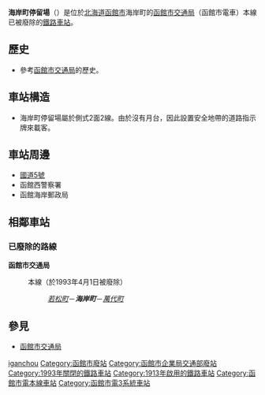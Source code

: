 {{日本車站資訊
|公司色 = #ccc
|站名 = 海岸町停留場
|圖片 = 
|pxl = 240px
|圖片說明 = 
|日文原名 = 海岸町
|平假名 = かいがんちょう
|羅馬拼音 = KAIGANCHŌ
|副站名 = 
|前一站 = [[若松町停留場|若松町]]
|前一站距離 = -.-
|後一站距離 = -.-
|後一站 = [[萬代町停留場|萬代町]]
|電報略號 = 
|車站編號 = 
|停站路線數 = 
|所屬公司 = [[函館市交通局|函館市交通局]]
|所屬路線 = 本線
|距離 = -.-
|起點站 = [[函館船塢前停留場|函館船塢前]]
|所在地 = [[北海道|北海道]][[函館市|函館市]]海岸町
|車站構造 = 
|月台配置 = 
|啟用年月日 = 
|廢站年月日 = 1993年4月1日
|乘客人數 = 
|上下車人次 = 
|統計年度 = 
|轉車 = 
|備註 = 
|全寬備註 = 
}}

'''海岸町停留場'''（{{jpn|j=海岸町停留場|hg=かいがんちょうていりゅうじょう|rm=Kaiganchō teiryūjō|f=y}}）是位於[[北海道|北海道]][[函館市|函館市]]海岸町的[[函館市交通局|函館市交通局]]（函館市電車）本線已被廢除的[[鐵路車站|鐵路車站]]。

== 歷史 ==
* 參考[[函館市交通局|函館市交通局]]的歷史。

== 車站構造 ==
* 海岸町停留場屬於側式2面2線。由於沒有月台，因此設置安全地帶的道路指示牌來載客。

== 車站周邊 ==
* [[國道5號_(日本)|國道5號]]
* 函館西警察署
* 函館海岸郵政局

== 相鄰車站 ==
=== 已廢除的路線 ===
'''函館市交通局'''
:本線（於1993年4月1日被廢除）
::''[[若松町停留場|若松町]]''－'''''海岸町'''''－''[[萬代町停留場|萬代町]]''

== 參見 ==
* [[函館市交通局|函館市交通局]]

{{japan-rail-stub}}

{{函館市電（廢線區間）}}
{{DEFAULTSORT:Kaigancho}}
[[Category:日本鐵路車站_Ka|iganchou]]
[[Category:函館市廢站|Category:函館市廢站]]
[[Category:函館市企業局交通部廢站|Category:函館市企業局交通部廢站]]
[[Category:1993年關閉的鐵路車站|Category:1993年關閉的鐵路車站]]
[[Category:1913年啟用的鐵路車站|Category:1913年啟用的鐵路車站]]
[[Category:函館市電本線車站|Category:函館市電本線車站]]
[[Category:函館市電3系統車站|Category:函館市電3系統車站]]